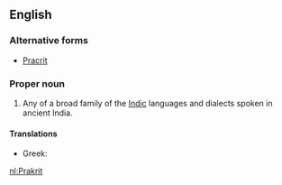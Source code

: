 ==English==
{{wikipedia}}

===Alternative forms===
*[[Pracrit]]

===Proper noun===
{{en-proper noun|Prakrits}}

# Any of a broad family of the [[Indic]] languages and dialects spoken in ancient India.

====Translations====
* Greek: {{t|el|πρακριτική γλώσσα|f|tr=prakritikí glóssa}}

[[nl:Prakrit]]